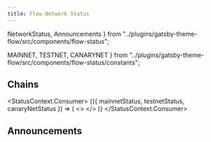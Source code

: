 ```yaml
---
title: Flow Network Status
---
```


  NetworkStatus,
  Announcements
} from "../plugins/gatsby-theme-flow/src/components/flow-status";


  MAINNET,
  TESTNET,
  CANARYNET
} from "../plugins/gatsby-theme-flow/src/components/flow-status/constants";

## Chains

<StatusContext.Consumer>
  {({ mainnetStatus, testnetStatus, canaryNetStatus }) => (
    <>
      <NetworkStatus
        status={mainnetStatus}
        networkName={MAINNET}
        networkVersion="10"
        versionUrl=""
        nextSporkDate="June 23, 2021"
      />
      <NetworkStatus
        status={testnetStatus}
        networkName={TESTNET}
        networkVersion="9"
        versionUrl=""
        nextSporkDate="June 23, 2021"
      />
      <NetworkStatus
      status={canaryNetStatus}
        networkName={CANARYNET}
        networkVersion="9"
        versionUrl=""
        nextSporkDate="June 23, 2021"
      />
    </>
  )}
</StatusContext.Consumer>

## Announcements

<Announcements />
